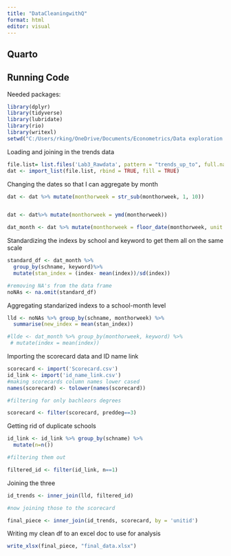 ---
title: "DataCleaningwithQ"
format: html
editor: visual
---

## Quarto

## Running Code

Needed packages:

```{r}
library(dplyr)
library(tidyverse)
library(lubridate)
library(rio)
library(writexl)
setwd("C:/Users/rking/OneDrive/Documents/Econometrics/Data exploration project/Data_Exploration_Rawdata/")
```

Loading and joining in the trends data

```{r}
file.list= list.files('Lab3_Rawdata', pattern = "trends_up_to", full.names = "TRUE")
dat <- import_list(file.list, rbind = TRUE, fill = TRUE)

```

Changing the dates so that I can aggregate by month

```{r}
dat <- dat %>% mutate(monthorweek = str_sub(monthorweek, 1, 10))


dat <- dat%>% mutate(monthorweek = ymd(monthorweek))

dat_month <- dat %>% mutate(monthorweek = floor_date(monthorweek, unit = "month"))

```

Standardizing the indexs by school and keyword to get them all on the same scale

```{r}
standard_df <- dat_month %>%
  group_by(schname, keyword)%>%
  mutate(stan_index = (index- mean(index))/sd(index))

#removing NA's from the data frame
noNAs <- na.omit(standard_df)
```

Aggregating standarized indexs to a school-month level

```{r}
lld <- noNAs %>% group_by(schname, monthorweek) %>%
  summarise(new_index = mean(stan_index))

#llde <- dat_month %>% group_by(monthorweek, keyword) %>%
 # mutate(index = mean(index))
```

Importing the scorecard data and ID name link

```{r}
scorecard <- import('Scorecard.csv')
id_link <- import('id_name_link.csv')
#making scorecards column names lower cased
names(scorecard) <- tolower(names(scorecard))

#filtering for only bachleors degrees 

scorecard <- filter(scorecard, preddeg==3)

```

Getting rid of duplicate schools

```{r}
id_link <- id_link %>% group_by(schname) %>%
  mutate(n=n())

#filtering them out

filtered_id <- filter(id_link, n==1)
```

Joining the three

```{r}
 
id_trends <- inner_join(lld, filtered_id)

#now joining those to the scorecard

final_piece <- inner_join(id_trends, scorecard, by = 'unitid')
```

Writing my clean df to an excel doc to use for analysis

```{r}
write_xlsx(final_piece, "final_data.xlsx")
```
